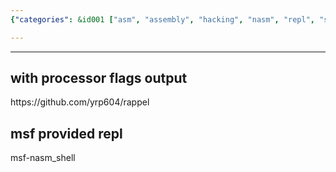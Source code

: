 ```yaml
---
{"categories": &id001 ["asm", "assembly", "hacking", "nasm", "repl", "self-learning"], "category": "Programming Languages", "date": "2022-07-13 03:09:59", "description": "This article discusses a Repl (Read-Eval-Print Loop) for Assembly code with processor flags output, developed by yrp604 and available on the GitHub repository named 'rappel'. Moreover, it introduces an msf provided Repl called 'msf-nasm_shell'.", "tags": *id001, "title": "Repl for Assembly Code"}

---
```


------

## with processor flags output

https://github.com/yrp604/rappel

## msf provided repl

msf-nasm_shell

